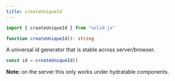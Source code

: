 ```yaml
---
title: createUniqueId
---
```


```ts
import { createUniqueId } from "solid-js"

function createUniqueId(): string

```

A universal id generator that is stable across server/browser.

```ts
const id = createUniqueId()
```

**Note:** on the server this only works under hydratable components.
